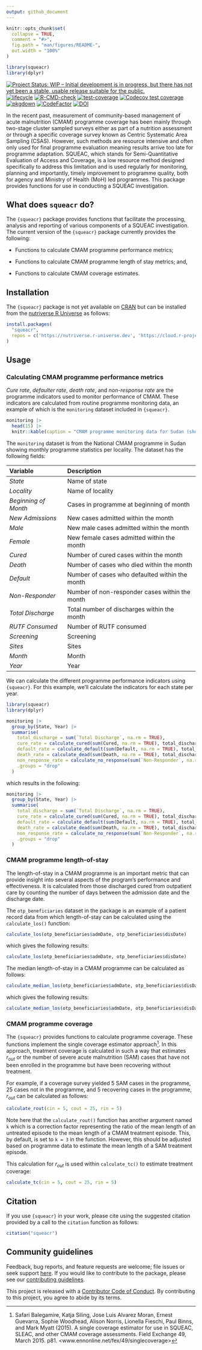 ```yaml
---
output: github_document
---
```


<!-- README.md is generated from README.Rmd. Please edit that file -->

```r
knitr::opts_chunk$set(
  collapse = TRUE,
  comment = "#>",
  fig.path = "man/figures/README-",
  out.width = "100%"
)

library(squeacr)
library(dplyr)
```

<!-- # squeacr: Semi-Quantitative Evaluation of Access and Coverage (SQUEAC) Tools  in R <img src="man/figures/logo.png" width = "200" align="right" /> -->

<!-- badges: start -->
[![Project Status: WIP – Initial development is in progress, but there has not yet been a stable, usable release suitable for the public.](https://www.repostatus.org/badges/latest/wip.svg)](https://www.repostatus.org/#wip)
[![lifecycle](https://img.shields.io/badge/lifecycle-experimental-orange.svg)](https://www.tidyverse.org/lifecycle/#experimental)
[![R-CMD-check](https://github.com/nutriverse/squeacr/actions/workflows/R-CMD-check.yaml/badge.svg)](https://github.com/nutriverse/squeacr/actions/workflows/R-CMD-check.yaml)
[![test-coverage](https://github.com/nutriverse/squeacr/actions/workflows/test-coverage.yaml/badge.svg)](https://github.com/nutriverse/squeacr/actions/workflows/test-coverage.yaml)
[![Codecov test coverage](https://codecov.io/gh/nutriverse/squeacr/branch/main/graph/badge.svg)](https://codecov.io/gh/nutriverse/squeacr?branch=main)
[![pkgdown](https://github.com/nutriverse/squeacr/actions/workflows/pkgdown.yaml/badge.svg)](https://github.com/nutriverse/squeacr/actions/workflows/pkgdown.yaml)
[![CodeFactor](https://www.codefactor.io/repository/github/nutriverse/squeacr/badge)](https://www.codefactor.io/repository/github/nutriverse/squeacr)
[![DOI](https://zenodo.org/badge/115501158.svg)](https://zenodo.org/badge/latestdoi/115501158)
<!-- badges: end -->

In the recent past, measurement of community-based management of acute malnutrition (CMAM) programme coverage has been mainly through two-stage cluster sampled surveys either as part of a nutrition assessment or through a specific coverage survey known as Centric Systematic Area Sampling (CSAS). However, such methods are resource intensive and often only used for final programme evaluation meaning results arrive too late for programme adaptation. SQUEAC, which stands for Semi-Quantitative Evaluation of Access and Coverage, is a low resource method designed specifically to address this limitation and is used regularly for monitoring, planning and importantly, timely improvement to programme quality, both for agency and Ministry of Health (MoH) led programmes. This package provides functions for use in conducting a SQUEAC investigation.

## What does `squeacr` do?

The `{squeacr}` package provides functions that facilitate the processing, analysis and reporting of various components of a SQUEAC investigation. The current version of the `{squeacr}` package currently provides the following:

* Functions to calculate CMAM programme performance metrics;

* Functions to calculate CMAM programme length of stay metrics; and,

* Functions to calculate CMAM coverage estimates.

## Installation

The `{squeacr}` package is not yet available on [CRAN](https://cran.r-project.org) but can be installed from the [nutriverse R Universe](https://nutriverse.r-universe.dev) as follows:

```r
install.packages(
  "squeacr",
  repos = c('https://nutriverse.r-universe.dev', 'https://cloud.r-project.org')
)
```

## Usage

### Calculating CMAM programme performance metrics

*Cure rate*, *defaulter rate*, *death rate*, and *non-response rate* are the programme indicators used to monitor performance of CMAM. These indicators are calculated from routine programme monitoring data, an example of which is the `monitoring` dataset included in `{squeacr}`.

```r
monitoring |>
  head(15) |>
  knitr::kable(caption = "CMAM programme monitoring data for Sudan (showing first 15 rows)")
```

The `monitoring` dataset is from the National CMAM programme in Sudan showing monthly programme statistics per locality. The dataset has the following fields:

| **Variable** | **Description** |
| :--- | :--- |
| *State* | Name of state |
| *Locality* | Name of locality |
| *Beginning of Month* | Cases in programme at beginning of month |
| *New Admissions* | New cases admitted within the month |
| *Male* | New male cases admitted within the month |
| *Female* | New female cases admitted within the month |
| *Cured* | Number of cured cases within the month |
| *Death* | Number of cases who died within the month |
| *Default* | Number of cases who defaulted within the month |
| *Non-Responder* | Number of non-responder cases within the month |
| *Total Discharge* | Total number of discharges within the month |
| *RUTF Consumed* | Number of RUTF consumed |
| *Screening* | Screening |
| *Sites* | Sites |
| *Month* | Month |
| *Year* | Year |

We can calculate the different programme performance indicators using `{squeacr}`. For this example, we'll calculate the indicators for each state per year.

```r
library(squeacr)
library(dplyr)

monitoring |>
  group_by(State, Year) |>
  summarise(
    total_discharge = sum(`Total Discharge`, na.rm = TRUE),
    cure_rate = calculate_cured(sum(Cured, na.rm = TRUE), total_discharge),
    default_rate = calculate_default(sum(Default, na.rm = TRUE), total_discharge),
    death_rate = calculate_dead(sum(Death, na.rm = TRUE), total_discharge),
    non_response_rate = calculate_no_response(sum(`Non-Responder`, na.rm = TRUE), total_discharge),
    .groups = "drop"
  )
```

which results in the following:

```r
monitoring |>
  group_by(State, Year) |>
  summarise(
    total_discharge = sum(`Total Discharge`, na.rm = TRUE),
    cure_rate = calculate_cured(sum(Cured, na.rm = TRUE), total_discharge),
    default_rate = calculate_default(sum(Default, na.rm = TRUE), total_discharge),
    death_rate = calculate_dead(sum(Death, na.rm = TRUE), total_discharge),
    non_response_rate = calculate_no_response(sum(`Non-Responder`, na.rm = TRUE), total_discharge),
    .groups = "drop"
  )
```

### CMAM programme length-of-stay

The length-of-stay in a CMAM programme is an important metric that can provide insight into several aspects of the program's performance and effectiveness. It is calculated from those discharged cured from outpatient care by counting the number of days between the admission date and the discharge date.

The `otp_beneficiaries` dataset in the package is an example of a patient record data from which length-of-stay can be calculated using the `calculate_los()` function:

```r
calculate_los(otp_beneficiaries$admDate, otp_beneficiaries$disDate)
```

which gives the following results:

```r
calculate_los(otp_beneficiaries$admDate, otp_beneficiaries$disDate)
```

The median length-of-stay in a CMAM programme can be calculated as follows:

```r
calculate_median_los(otp_beneficiaries$admDate, otp_beneficiaries$disDate)
```

which gives the following results:

```r
calculate_median_los(otp_beneficiaries$admDate, otp_beneficiaries$disDate)
```

### CMAM programme coverage

The `{squeacr}` provides functions to calculate programme coverage. These functions implement the single coverage estimator approach[^1]. In this approach, treatment coverage is calculated in such a way that estimates $r_{out}$ or the number of severe acute malnutrition (SAM) cases that have not been enrolled in the programme but have been recovering without treatment.

For example, if a coverage survey yielded 5 SAM cases in the programme, 25 cases not in the programme, and 5 recovering cases in the programme, $r_{out}$ can be calculated as follows:

```r
calculate_rout(cin = 5, cout = 25, rin = 5)
```

Note here that the `calculate_rout()` function has another argument named `k` which is a correction factor representing the ratio of the mean length of an untreated episode to the mean length of a CMAM treatment episode. This, by default, is set to `k = 3` in the function. However, this should be adjusted based on programme data to estimate the mean length of a SAM treatment episode.

This calculation for $r_{out}$ is used within `calculate_tc()` to estimate treatment coverage:

```r
calculate_tc(cin = 5, cout = 25, rin = 5)
```

## Citation

If you use `{squeacr}` in your work, please cite using the suggested citation provided by a call to the `citation` function as follows:

```r
citation("squeacr")
```

## Community guidelines

Feedback, bug reports, and feature requests are welcome; file issues or seek support [here](https://github.com/nutriverse/squeacr/issues). If you would like to contribute to the package, please see our [contributing guidelines](https://nutriverse.io/squeacr/CONTRIBUTING.html).

This project is released with a [Contributor Code of Conduct](https://nutriverse.io/squeacr/CODE_OF_CONDUCT.html). By contributing to this project, you agree to abide by its terms.


[^1]: Safari Balegamire, Katja Siling, Jose Luis Alvarez Moran, Ernest Guevarra, Sophie Woodhead, Alison Norris, Lionella Fieschi, Paul Binns, and Mark Myatt (2015). A single coverage estimator for use in SQUEAC, SLEAC, and other CMAM coverage assessments. Field Exchange 49, March 2015. p81. <www.ennonline.net/fex/49/singlecoverage>
